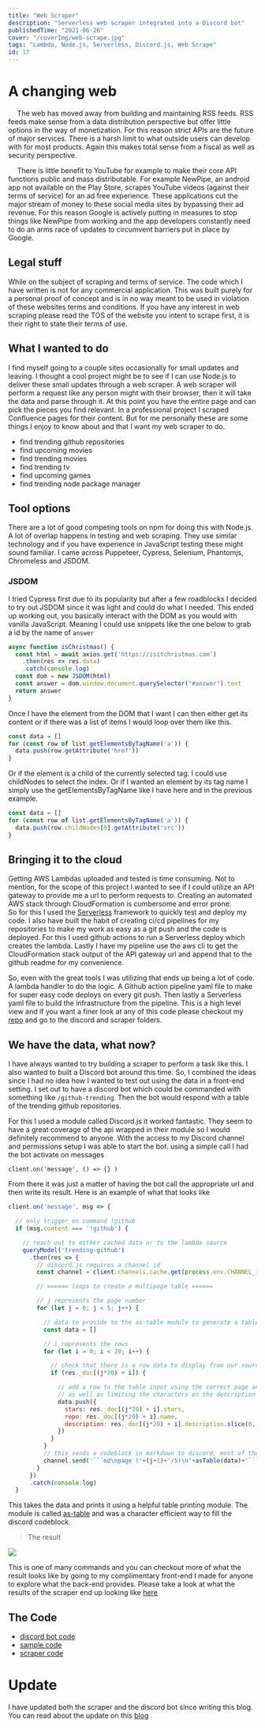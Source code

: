 ```yaml
---
title: "Web Scraper"
description: "Serverless web scraper integrated into a Discord bot"
publishedTime: "2021-06-26"
cover: "/coverImg/web-scrape.jpg"
tags: "Lambda, Node.js, Serverless, Discord.js, Web Scrape"
id: 17
---
```


# A changing web
&emsp;
The web has moved away from building and maintaining RSS feeds.
RSS feeds make sense from a data distribution perspective but offer little options in the way of monetization.
For this reason strict APIs are the future of major services. 
There is a harsh limit to what outside users can develop with for most products. 
Again this makes total sense from a fiscal as well as security perspective. 

&emsp;
There is little benefit to YouTube for example to make their core API functions public and mass distributable. 
For example NewPipe, an android app not available on the Play Store, scrapes YouTube videos (against their terms of service) for an ad free experience. 
These applications cut the major stream of money to these social media sites by bypassing their ad revenue.
For this reason Google is actively putting in measures to stop things like NewPipe from working and the app developers constantly need to do an arms race of updates to circumvent barriers put in place by Google.

## Legal stuff
While on the subject of scraping and terms of service. 
The code which I have written is not for any commercial application. 
This was built purely for a personal proof of concept and is in no way meant to be used in violation of these websites terms and conditions. 
If you have any interest in web scraping please read the TOS of the website you intent to scrape first, it is their right to state their terms of use.

## What I wanted to do
I find myself going to a couple sites occasionally for small updates and leaving. 
I thought a cool project might be to see if I can use Node.js to deliver these small updates through a web scraper. 
A web scraper will perform a request like any person might with their browser, then it will take the data and parse through it.
At this point you have the entire page and can pick the pieces you find relevant. 
In a professional project I scraped Confluence pages for their content. 
But for me personally these are some things I enjoy to know about and that I want my web scraper to do.

- find trending github repositories
- find upcoming movies
- find trending movies
- find trending tv
- find upcoming games
- find trending node package manager 

## Tool options
There are a lot of good competing tools on npm for doing this with Node.js.
A lot of overlap happens in testing and web scraping. 
They use similar technology and if you have experience in JavaScript testing these might sound familiar. 
I came across Puppeteer, Cypress, Selenium, Phantomjs, Chromeless and JSDOM. 

### JSDOM
I tried Cypress first due to its popularity but after a few roadblocks I decided to try out JSDOM since it was light and could do what I needed.
This ended up working out, you basically interact with the DOM as you would with vanilla JavaScript. 
Meaning I could use snippets like the one below to grab a id by the name of `answer`

```js
async function isChristmas() {
  const html = await axios.get('https://isitchristmas.com')
    .then(res => res.data)
    .catch(console.log)
  const dom = new JSDOM(html)
  const answer = dom.window.document.querySelector("#answer").text
  return answer
}
```

Once I have the element from the DOM that I want I can then either get its content or if there was a list of items I would loop over them like this.

```js
const data = []
for (const row of list.getElementsByTagName('a')) {
  data.push(row.getAttribute('href'))
}
```

Or if the element is a child of the currently selected tag. 
I could use childNodes to select the index.
Or if I wanted an element by its tag name I simply use the getElementsByTagName like I have here and in the previous example. 

```js
const data = []
for (const row of list.getElementsByTagName('a')) {
  data.push(row.childNodes[0].getAttribute('src'))
}
```

## Bringing it to the cloud
Getting AWS Lambdas uploaded and tested is time consuming.
Not to mention, for the scope of this project I wanted to see if I could utilize an API gateway to provide me a url to perform requests to. 
Creating an automated AWS stack through CloudFormation is cumbersome and error prone.  
So for this I used the [Serverless](https://github.com/serverless/serverless) framework to quickly test and deploy my code.
I also have built the habit of creating ci/cd pipelines for my repositories to make my work as easy as a git push and the code is deployed. 
For this I used github actions to run a Serverless deploy which creates the lambda. 
Lastly I have my pipeline use the aws cli to get the CloudFormation stack output of the API gateway url and append that to the github readme for my convenience.

So, even with the great tools I was utilizing that ends up being a lot of code.
A lambda handler to do the logic.
A Github action pipeline yaml file to make for super easy code deploys on every git push.
Then lastly a Serverless yaml file to build the infrastructure from the pipeline.
This is a high level view and if you want a finer look at any of this code please checkout my [repo](https://github.com/CodaBool/AWS) and go to the discord and scraper folders.

## We have the data, what now?
I have always wanted to try building a scraper to perform a task like this.
I also wanted to built a Discord bot around this time. 
So, I combined the ideas since I had no idea how I wanted to test out using the data in a front-end setting.
I set out to have a discord bot which could be commanded with something like `/github-trending`.
Then the bot would respond with a table of the trending github repositories. 

For this I used a module called Discord.js it worked fantastic.
They seem to have a great coverage of the api wrapped in their module so I would definitely recommend to anyone. 
With the access to my Discord channel and permissions setup I was able to start the bot. 
using a simple call I had the bot activate on messages 

`client.on('message', () => {} )`

From there it was just a matter of having the bot call the appropriate url and then write its result.
Here is an example of what that looks like

```js
client.on('message', msg => {

  // only trigger on command !github
  if (msg.content === '!github') {

    // reach out to either cached data or to the lambda source
    queryModel('trending-github')
      .then(res => {
        // discord.js requires a channel id
        const channel = client.channels.cache.get(process.env.CHANNEL_ID)

        // ====== loops to create a multipage table ======

        // j represents the page number
        for (let j = 0; j < 5; j++) {

          // data to provide to the as-table module to generate a table
          const data = []

          // i represents the rows
          for (let i = 0; i < 20; i++) {

            // check that there is a row data to display from our source
            if (res._doc[(j*20) + i]) {

              // add a row to the table input using the correct page and row number for the index
              // as well as limiting the characters on the description to 45
              data.push({
                stars: res._doc[(j*20) + i].stars,
                repo: res._doc[(j*20) + i].name,
                description: res._doc[(j*20) + i].description.slice(0, 45)
              })
            }
          }
          // this sends a codeblock in markdown to discord, most of the magic is done by as-table module
          channel.send('```md\npage ('+(j+1)+'/5)\n'+asTable(data)+'```')
        }
      })
      .catch(console.log)
  }
```

This takes the data and prints it using a helpful table printing module.
The module is called [as-table](https://www.npmjs.com/package/as-table) and was a character efficient way to fill the discord codeblock. 

> The result
<Img src="/posts/17/embeds.PNG" size="lg" float />

This is one of many commands and you can checkout more of what the result looks like by going to my complimentary front-end I made for anyone to explore what the back-end provides.
Please take a look at what the results of the scraper end up looking like [here](https://codabool.com/projects#9)

## The Code
- [discord bot code](https://github.com/CodaBool/AWS)
- [sample code](https://github.com/CodaBool/p09-scraper-consumer)
- [scraper code](https://github.com/CodaBool/AWS)

# Update
I have updated both the scraper and the discord bot since writing this blog.
You can read about the update on this [blog](https://codabool.com/blog/27)